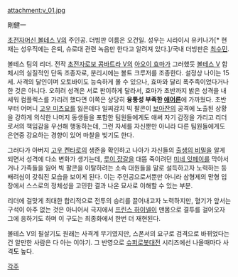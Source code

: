 attachment:v_01.jpg

剛健一

[[초전자머신 볼테스 V]]의 주인공. 더빙판 이름은 오건일. 성우는 시라이시 유키나가[* 현재는 성우직에는 은퇴, 슈로대 관련 녹음만 한다고 알려져 있다.]/국내 더빙판은 [[최수민]].

볼테스 팀의 리더. 전작 [[초전자로보 콤바트라 V]]의 [[아오이 효마]]가 그러했듯 [[볼테스 V]] 합체시의 실질적인 단독 조종자로, 분리시에는 볼트 크루저를 조종한다. 설정상 나이는 15세. 
사격의 달인이며 오토바이도 능숙하게 몰 수 있으나, 효마와 달리 폭주족이었다거나 한 것은 아니다. 오히려 성격은 서로 판이하게 달라서, 효마가 초반까지 밝은 성격을 내세워 컴플렉스를 가리려 했다면 이쪽은 상당히 '''융통성 부족한 [[애어른]]'''에 가까웠다. 초반부터 어머니 [[고우 미츠요]]를 잃은데다 일찌감치 빅 팔콘이 [[보아잔]]의 공격에 노출된 상황을 강하게 의식한 나머지 동생들을 포함한 팀원들에게도 애써 자기 감정을 가리고 리더로서의 책임감을 우선해 행동하는데, 그런 자세를 자신뿐만 아니라 다른 팀원들에게도 은연중 강요하는 경향이 있어 마찰을 빚기도 한다.

그러다가 아버지 [[고우 켄타로]]의 생존을 확인하고 나아가 자신들의 [[출생의 비밀]]을 알게 되면서 성격에 다소 변화가 생기는데, [[루이 쟝갈]]을 대뜸 죽이려던 [[미네 잇페이]]를 막아서거나 가족들을 잃어 빅 팔콘을 이탈하려는 소속 대원들을 말로 설득하고자 노력하는 등 배려심이 갖춰진 모습을 보이게 된다. 이는 주인공으로서뿐만 아니라 삼형제의 맏형 입장에서 스스로의 정체성을 고민한 결과 나온 묘사로 이해할 수 있는 부분.

리더에 걸맞게 최대한 합리적으로 전투의 승리를 끌어내고자 노력하지만, 혈기가 앞서는 구석이 아주 없는 것은 아니어서 극지에서 [[프린스 하이넬]]이 맨몸으로 결투를 걸어오자 그에 응하기도 하며 이 구도는 최종화에서 한번 더 재현된다. 

볼테스 V의 필살기도 원래는 사격계 무기였지만, 스폰서의 요구로 검격으로 바뀌었다는 건 알만한 사람은 다 아는 이야기. 그 반영으로 [[슈퍼로봇대전]] 시리즈에선 나올때마다 사격'''도''' 높다. 

[[각주]]

